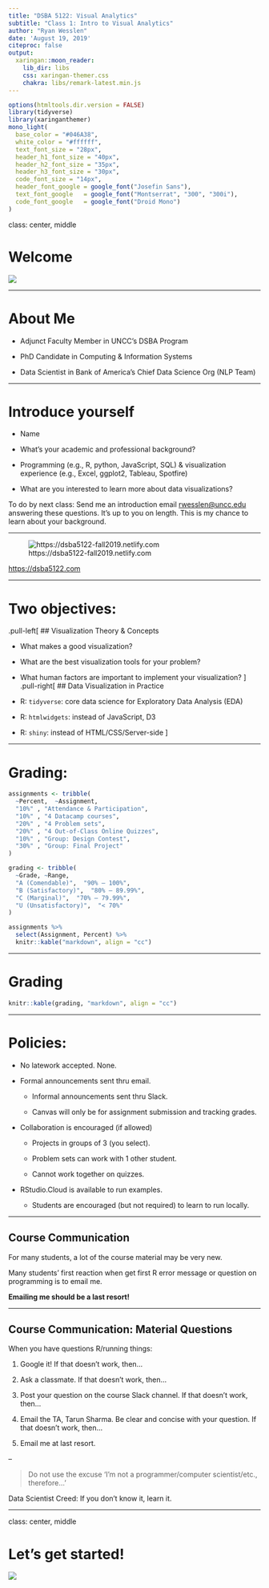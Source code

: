 ```yaml
---
title: "DSBA 5122: Visual Analytics"
subtitle: "Class 1: Intro to Visual Analytics"  
author: "Ryan Wesslen"
date: 'August 19, 2019'
citeproc: false
output:
  xaringan::moon_reader:
    lib_dir: libs
    css: xaringan-themer.css
    chakra: libs/remark-latest.min.js
---
```


```r
options(htmltools.dir.version = FALSE)
library(tidyverse)
library(xaringanthemer)
mono_light(
  base_color = "#046A38",
  white_color = "#ffffff",
  text_font_size = "28px",
  header_h1_font_size = "40px",
  header_h2_font_size = "35px", 
  header_h3_font_size = "30px",
  code_font_size = "14px",
  header_font_google = google_font("Josefin Sans"),
  text_font_google   = google_font("Montserrat", "300", "300i"),
  code_font_google   = google_font("Droid Mono")
)
```

class: center, middle

# Welcome

![](../images/slides/01-class/welcome.gif)

---

# About Me

- Adjunct Faculty Member in UNCC's DSBA Program

- PhD Candidate in Computing & Information Systems

- Data Scientist in Bank of America's Chief Data Science Org (NLP Team)

---

# Introduce yourself

- Name

- What's your academic and professional background?

- Programming (e.g., R, python, JavaScript, SQL) & visualization experience (e.g., Excel, ggplot2, Tableau, Spotfire)

- What are you interested to learn more about data visualizations?

To do by next class: Send me an introduction email <rwesslen@uncc.edu> answering these questions. It's up to you on length. This is my chance to learn about your background.

---

![https://dsba5122-fall2019.netlify.com](../images/slides/01-class/course-site.png)

<https://dsba5122.com>

---

# Two objectives:

.pull-left[
## Visualization Theory & Concepts

- What makes a good visualization?

- What are the best visualization tools for your problem?

- What human factors are important to implement your visualization?
]
.pull-right[
## Data Visualization in Practice

- R: `tidyverse`: core data science for Exploratory Data Analysis (EDA)

- R: `htmlwidgets`: instead of JavaScript, D3

- R: `shiny`: instead of HTML/CSS/Server-side
]

---

# Grading:

```r
assignments <- tribble(
  ~Percent,  ~Assignment,
  "10%" , "Attendance & Participation",
  "10%" , "4 Datacamp courses",
  "20%" , "4 Problem sets",
  "20%" , "4 Out-of-Class Online Quizzes",
  "10%" , "Group: Design Contest",
  "30%" , "Group: Final Project"
) 

grading <- tribble(
  ~Grade, ~Range,
  "A (Comendable)",  "90% – 100%", 
  "B (Satisfactory)",  "80% – 89.99%", 
  "C (Marginal)",  "70% – 79.99%",
  "U (Unsatisfactory)",  "< 70%"
)
```

```r
assignments %>% 
  select(Assignment, Percent) %>%
  knitr::kable("markdown", align = "cc")
```

---

# Grading

```r
knitr::kable(grading, "markdown", align = "cc")
```

---

# Policies:

* No latework accepted. None.

* Formal announcements sent thru email.

  - Informal announcements sent thru Slack.
  
  - Canvas will only be for assignment submission and tracking grades.

* Collaboration is encouraged (if allowed)
  
  - Projects in groups of 3 (you select).
  
  - Problem sets can work with 1 other student.
  
  - Cannot work together on quizzes.
  
* RStudio.Cloud is available to run examples.
  
  - Students are encouraged (but not required) to learn to run locally.

---

## Course Communication

For many students, a lot of the course material may be very new. 

Many students' first reaction when get first R error message or question on programming is to email me.

**Emailing me should be a last resort!**

---

## Course Communication: Material Questions

When you have questions R/running things:

1. Google it! If that doesn't work, then...

2. Ask a classmate. If that doesn't work, then...

3. Post your question on the course Slack channel. If that doesn't work, then...

4. Email the TA, Tarun Sharma. Be clear and concise with your question. If that doesn't work, then...

5. Email me at last resort.

--

> Do not use the excuse 'I'm not a programmer/computer scientist/etc., therefore...'

Data Scientist Creed: If you don't know it, learn it.

---

class: center, middle

# Let's get started!

![](https://media.giphy.com/media/1BVuXduUzNros/giphy.gif)


